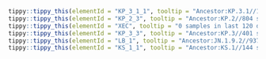 



```r
tippy::tippy_this(elementId = "KP_3_1_1", tooltip = "Ancestor:KP.3.1//1180 samples in last 120 days.//Alias of B.1.1.529.2.86.1.1.11.1.3.1.1, ORF1a:S4286C, C12616T, S:S31del, Spain, from sars-cov-2-variants/lineage-proposals#1563")
tippy::tippy_this(elementId = "KP_2_3", tooltip = "Ancestor:KP.2//804 samples in last 120 days.//Alias of B.1.1.529.2.86.1.1.11.1.2.3, S:H146Q, ORF3a:K67N, S:31del, from sars-cov-2-variants/lineage-proposals#1459")
tippy::tippy_this(elementId = "XEC", tooltip = "0 samples in last 120 days.//Recombinant lineage of KS.1.1 (JN.1.13.1.1.1) and KP.3.3 (breakpoint 21738-22599), Europe (Germany), from #2717")
tippy::tippy_this(elementId = "KP_3_3", tooltip = "Ancestor:KP.3//401 samples in last 120 days.//Alias of B.1.1.529.2.86.1.1.11.1.3.3, N:R204P, from sars-cov-2-variants/lineage-proposals#1531")
tippy::tippy_this(elementId = "LB_1", tooltip = "Ancestor:JN.1.9.2//937 samples in last 120 days.//Alias of B.1.1.529.2.86.1.1.9.2.1, S:F456L (T22928C), from sars-cov-2-variants/lineage-proposals#1089")
tippy::tippy_this(elementId = "KS_1_1", tooltip = "Ancestor:KS.1//144 samples in last 120 days.//Alias of B.1.1.529.2.86.1.1.13.1.1.1, S:T22N, Singapore/Taiwan/Canada, from sars-cov-2-variants/lineage-proposals#1565")
```
